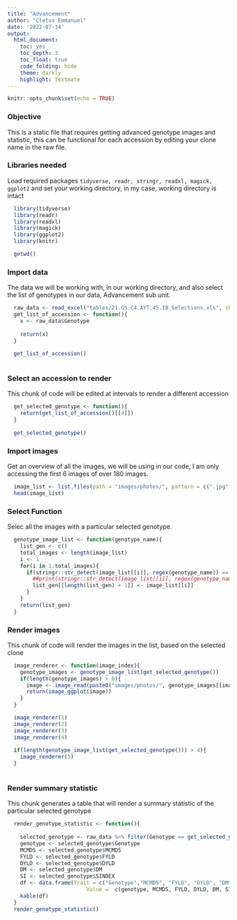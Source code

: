 ```yaml
---
title: "Advancement"
author: "Cletus Emmanuel"
date: '2022-07-14'
output: 
  html_document:
    toc: yes
    toc_depth: 3
    toc_float: true
    code_folding: hide
    theme: darkly
    highlight: textmate
---
```


```r
knitr::opts_chunk$set(echo = TRUE)
```

### Objective

This is a static file that requires getting advanced genotype images and statistic, this can be functional for each accession by editing your clone name in the raw file.

### Libraries needed

Load required packages `tidyverse, readr, stringr, readxl, magick, ggplot2` and set your working directory, in my case, working directory is intact
```r
  library(tidyverse)
  library(readr)
  library(readxl)
  library(magick)
  library(ggplot2)
  library(knitr)

  getwd()
```


### Import data
The data we will be working with, in our working directory, and also select the list of genotypes in our data, Advancement sub unit. 


```r
  
  raw_data <- read_excel("tables/21.GS.C4.AYT.45.IB_Selections.xls", sheet = "Advancement")
  get_list_of_accession <- function(){
    x <- raw_data$Genotype
    
    return(x)
  }
  
  get_list_of_accession()
  
```

### Select an accession to render
This chunk of code will be edited at intervals to render a different accession
```r
  get_selected_genotype <- function(){
    return(get_list_of_accession()[[4]])
  }
  
  get_selected_genotype()
```

### Import images


Get an overview of all the images, we will be using in our code, I am only accessing the first 6 images of over 180 images.
```r
  image_list <- list.files(path = "images/photos/", pattern = c(".jpg", ".png"))
  head(image_list)
```
### Select Function
Selec all the images with a particular selected genotype.

```r
  genotype_image_list <- function(genotype_name){
    list_gen <- c()
    total_images <- length(image_list)
    i <- 1
    for(i in 1:total_images){
      if(stringr::str_detect(image_list[[i]], regex(genotype_name)) == TRUE){
        ##print(stringr::str_detect(image_list[[i]], regex(genotype_name)))
        list_gen[[length(list_gen) + 1]] <- image_list[[i]]
      }
    }
    return(list_gen)
  }

```


### Render images
This chunk of code will render the images in the list, based on the selected clone

```r
  image_renderer <- function(image_index){
    genotype_images <- genotype_image_list(get_selected_genotype())
    if(length(genotype_images) > 0){
      image <- image_read(paste0("images/photos/", genotype_images[[image_index]]))
      return(image_ggplot(image))
    }
  }

  image_renderer(1)
  image_renderer(2)
  image_renderer(3)
  image_renderer(4)
  
  if(length(genotype_image_list(get_selected_genotype())) > 4){
    image_renderer(5)
  }
  
```

### Render summary statistic
This chunk generates a table that will render a summary statistic of the particular selected genotype

```r
  render_genotype_statistic <- function(){
    
    selected_genotype <- raw_data %>% filter(Genotype == get_selected_genotype())
    genotype <- selected_genotype$Genotype
    MCMDS <- selected_genotype$MCMDS
    FYLD <- selected_genotype$FYLD
    DYLD <- selected_genotype$DYLD
    DM <- selected_genotype$DM
    SI <- selected_genotype$SINDEX
    df <- data.frame(Trait = c("Genotype","MCMDS", "FYLD", "DYLD", "DM", "SI"), 
                         Value =  c(genotype, MCMDS, FYLD, DYLD, DM, SI))
    kable(df)
  }
  render_genotype_statistic()
```